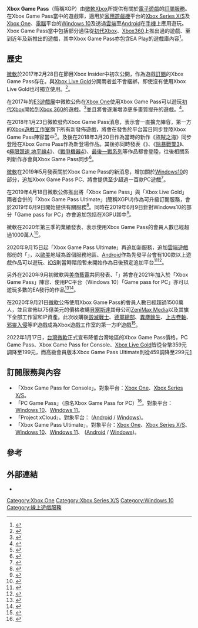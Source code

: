 {{For|XBOX 相關遊戲及遊戲工作室(XGS)|Xbox遊戲工作室}}
{{NoteTA
| G1 = Games
}}
{{Infobox VG Online Service
| name         = Xbox Game Pass
| title        = Xbox Game Pass
| aka          = 
| logo         = [[File:Xbox_Game_Pass_new_logo_-_colored_version.svg|frameless]]
| image        = 
| image_size   = 300px
| caption      = 
| developer    =  [[Xbox_(品牌)|Xbox]] ([[微軟|微軟]])
| manufacturer = 
| released = {{start date and age|2017|06|01}} 
| generation   = 
| type         = [[電子遊戲|電子遊戲]]-[[訂閱|訂閱服務]]
| lifespan     = 
| price        =  
| discontinued = 
| unitssold    = 
| unitsshipped = 
| media        = 
| platform     = {{Unbulleted list
| [[Xbox_One|Xbox One]]
| [[Xbox_Series_X/S|Xbox Series X/S]]
| [[Windows_10|Windows 10]]
| [[Windows_11|Windows 11]]
| {{le|xCloud|Xbox Cloud Gaming}}<small> (Android / Windows)</small>
}}
| os     = {{Unbulleted list
| [[Xbox_One|Xbox One]]<br>[[Xbox_Series_X/S|Xbox Series X/S]]
| [[Android|Android]]
| [[Windows_10|Windows]]
}}
| status = 運作中
| members      = 
| website      = {{URL|https://www.xbox.com/xbox-game-pass}}
}}

'''Xbox Game Pass'''（簡稱XGP）由[[微軟|微軟]][[Xbox_(品牌)|Xbox]]所提供有關於[[電子遊戲|電子遊戲]]的[[訂閱|訂閱服務]]。在Xbox Game Pass當中的遊戲庫，適用於[[家用遊戲機|家用遊戲機]]平台的[[Xbox_Series_X/S|Xbox Series X/S]]及[[Xbox_One|Xbox One]]、[[個人電腦|電腦]]平台的[[Windows_10|Windows 10]]及透過{{le|xCloud|Xbox Cloud Gaming}}[[雲端運算|雲端]]至[[Android|Android]]在[[手機|手機]]上應用遊玩。Xbox Game Pass當中包括部分過往從[[Xbox_(遊戲機)|初代Xbox]]、[[Xbox360|Xbox360]]上推出過的遊戲、至到近年及新推出的遊戲，其中Xbox Game Pass亦包含EA Play的遊戲庫內容<ref>{{Cite web |url=https://www.xbox.com/zh-HK/games/ea-play |title=透過 EA Play，善加利用遊戲。善加利用您的遊戲更多獎勵、獨家內容，以及無限暢玩更多熱門遊戲。 |access-date=2021-02-14 |archive-date=2022-03-18 |archive-url=https://web.archive.org/web/20220318042315/https://www.xbox.com/zh-HK/games/ea-play }}</ref>。

== 歷史 ==
[[微軟|微軟]]於2017年2月28日在節目Xbox Insider中初次公開，作為遊戲[[訂閱|訂閱]]的Xbox Game Pass存在。與[[Xbox_Live|Xbox Live Gold]]分開兩者並不會綑綁，即使沒有使用Xbox Live Gold也可獨立使用。<ref name="verge announce">{{Cite web|url=https://www.theverge.com/2017/2/28/14761624/xbox-game-pass-subscription-game-service-features-pricing|title=Microsoft's new Xbox Game Pass subscription grants access to more than 100 games|author=Tom Warren|publisher=The Verge|date=February 28, 2017|accessdate=February 28, 2017|archiveurl=https://web.archive.org/web/20170301003629/http://www.theverge.com/2017/2/28/14761624/xbox-game-pass-subscription-game-service-features-pricing|archivedate=March 1, 2017}}</ref>。

在2017年的[[E3遊戲展|E3遊戲展]]中微軟公佈在[[Xbox_One|Xbox One]]使用Xbox Game Pass可以遊玩[[Xbox_(遊戲機)|初代Xbox]]開始到[[Xbox_360|Xbox 360]]的遊戲。<ref>{{Cite web|title=Xbox Oneが初代Xbox下位互換を発表。三世代対応ゲーム機へ - Engadget 日本版|url=http://japanese.engadget.com/jp-2017-06-11-xbox-one-xbox.html|website=Engadget JP|accessdate=2021-01-26|archive-date=2021-02-25|archive-url=https://web.archive.org/web/20210225095330/https://japanese.engadget.com/jp-2017-06-11-xbox-one-xbox.html}}</ref>並且將會逐漸增添更多畫質提升的遊戲。<ref>{{Cite web|url=http://www.ign.com/articles/2017/06/12/e3-2017-xbox-one-original-xbox-backwards-compatibility-details-revealed|title=E3 2017: Xbox One Original Xbox Backwards Compatibility Details Revealed|author=Alex Osborn|website=ign.com|publisher=Ziff Davis, LLC|date=June 11, 2017|accessdate=June 12, 2017|archiveurl=https://web.archive.org/web/20170612045347/http://www.ign.com/articles/2017/06/12/e3-2017-xbox-one-original-xbox-backwards-compatibility-details-revealed|archivedate=June 12, 2017}}</ref>。

在2018年1月23日微軟發佈Xbox Game Pass消息，表示會一直擴充陣容，第一方的[[Xbox遊戲工作室|Xbox遊戲工作室]]旗下所有新發佈遊戲，將會在發售於平台當日同步登陸Xbox Game Pass陣容當中<ref name="MS-NewGames">{{Cite web|url=https://majornelson.com/2018/01/23/xbox-game-pass-expands-to-include-new-releases-from-microsoft-studios/|title=Xbox Game Pass Expands To Include New Releases From Microsoft Studios|author=Phil Spencer|website=news.xbox.com|publisher=Microsoft Corporation|date=January 23, 2018|accessdate=January 23, 2018|archiveurl=https://web.archive.org/web/20180407014143/https://majornelson.com/2018/01/23/xbox-game-pass-expands-to-include-new-releases-from-microsoft-studios/|archivedate=April 7, 2018}}</ref>。及後在2018年3月20日作為當時的新作《[[盜賊之海|盜賊之海]]》同步登陸在Xbox Game Pass作為新登場作品。其後亦同時發表《{{le|腐朽之都2|State of Decay 2}}》、《[[除暴戰警3|除暴戰警3]]》、《[[極限競速_地平線4|極限競速 地平線4]]》、《[[戰爭機器4|戰爭機器4]]》、[[最後一戰系列|最後一戰系列]]等作品都會登陸，往後相關系列新作亦會與Xbox Game Pass同步<ref>{{Cite web|url=https://news.xbox.com/en-us/2018/04/12/robocraft-infinity-available-now-xbox-one-xbox-game-pass/|title=Robocraft Infinity is Available Now Exclusively on Xbox One and Xbox Game Pass|date=April 12, 2018|website=Xbox Wire|accessdate=May 26, 2018|archiveurl=https://web.archive.org/web/20180612154659/https://news.xbox.com/en-us/2018/04/12/robocraft-infinity-available-now-xbox-one-xbox-game-pass/|archivedate=June 12, 2018}}</ref>。

[[微軟|微軟]]在2019年5月發表關於Xbox Game Pass的新消息，增加關於[[Windows10|Windows10]]的部分，追加Xbox Game Pass PC、將會提供至少超過一百款PC遊戲<ref>{{Cite web|url=https://www.theverge.com/2019/5/30/18644977/microsoft-xbox-games-pass-pc-subscription-service-launch|title=Microsoft is bringing Xbox Game Pass to PC with over 100 titles|first=Nick|author=Statt|date=May 30, 2019|accessdate=May 30, 2019|website=[[The_Verge|The Verge]]|archiveurl=https://web.archive.org/web/20190530145052/https://www.theverge.com/2019/5/30/18644977/microsoft-xbox-games-pass-pc-subscription-service-launch|archivedate=May 30, 2019}}</ref>。

在2019年4月18日微軟公佈推出將「Xbox Game Pass」與「Xbox Live Gold」兩者合併的「Xbox Game Pass Ultimate」(簡稱XGPU)作為可升級訂閱服務，會於2019年6月9日開始提供有關服務<ref>{{Cite web|url=https://www.theverge.com/2019/4/5/18296816/microsoft-xbox-game-pass-ultimate-subscription-pricing-release-date-rumors|title=Microsoft to combine Xbox Game Pass and Xbox Live into $14.99-a-month subscription|author=Warren|first=Tom|date=April 5, 2019|website=The Verge|accessdate=June 9, 2019|archiveurl=https://web.archive.org/web/20190527042744/https://www.theverge.com/2019/4/5/18296816/microsoft-xbox-game-pass-ultimate-subscription-pricing-release-date-rumors|archivedate=May 27, 2019}}</ref>。同時在2019年6月9日針對Windows10的部分「Game pass for PC」亦會追加包括在XGPU其中<ref>{{Cite web|url=https://www.theverge.com/2019/6/9/18658682/microsoft-xbox-game-pass-ultimate-pc-games-xbox-live-pricing-features-e3-2019|title=Microsoft launches Xbox Game Pass Ultimate with PC and Xbox games for $14.99 per month|author=Warren|first=Tom|date=June 9, 2019|website=The Verge|accessdate=June 9, 2019|archiveurl=https://web.archive.org/web/20190609204626/https://www.theverge.com/2019/6/9/18658682/microsoft-xbox-game-pass-ultimate-pc-games-xbox-live-pricing-features-e3-2019|archivedate=June 9, 2019}}</ref>。

微軟在2020年第三季的業績發表、表示使用Xbox Game Pass的會員人數已經超過1000萬人<ref>{{Cite web|author=Kastrenakes|first=Jacob|title=Xbox Game Pass hits 10 million subscribers|url=https://www.theverge.com/2020/4/29/21242004/xbox-game-pass-10-million-subscribers-microsoft-q3-2020-earnings|website=The Verge|publisher=The Verge|accessdate=April 30, 2020|language=en|date=April 29, 2020|archive-date=2020-05-06|archive-url=https://web.archive.org/web/20200506221230/https://www.theverge.com/2020/4/29/21242004/xbox-game-pass-10-million-subscribers-microsoft-q3-2020-earnings}}</ref>。

2020年9月15日起「Xbox Game Pass Ultimate」再追加新服務，追加[[雲端遊戲|雲端遊戲]]部份的「{{le|Project xCloud}}」，以[[歐美|歐美]]地域為首個服務地區、[[Android|Android]]作為先發平台會有100款以上遊戲作品可以遊玩、[[iOS|iOS]]則當時階段暫未開始作為日後預定追加平台<ref>{{Cite web|title=Microsoft、Project xCloudの日本展開を2021年前半に延期を発表|url=https://game.watch.impress.co.jp/docs/news/1278866.html|website=GAME Watch|date=2020-09-24|accessdate=2021-01-27|language=ja|last=株式会社インプレス|archive-date=2021-05-22|archive-url=https://web.archive.org/web/20210522200116/https://game.watch.impress.co.jp/docs/news/1278866.html}}</ref><ref>{{Cite web|url=https://www.theverge.com/2020/8/4/21353814/microsoft-xcloud-date-launch-android-xbox-game-pass-ultimate|title=Microsoft’s xCloud game streaming will launch on September 15th on Android|first=Tom|author=Warren|date=August 4, 2020|accessdate=August 4, 2020|website=[[The_Verge|The Verge]]|archive-date=2021-06-01|archive-url=https://web.archive.org/web/20210601235608/https://www.theverge.com/2020/8/4/21353814/microsoft-xcloud-date-launch-android-xbox-game-pass-ultimate}}</ref>。

另外在2020年9月初微軟與[[美商藝電|美商藝電]]共同發表、「{{le|EA Play}}」將會在2021年加入於「Xbox Game Pass」陣容、使用PC平台（Windows 10）「Game pass for PC」亦可以遊玩多數的EA發行的作品<ref>{{Cite web|url=https://www.vg247.com/2020/09/09/ea-play-xbox-game-pass-ultimate/|title=EA Play to be included with Xbox Game Pass Ultimate starting this holiday|first=Stephany|author=Nunneley|date=September 9, 2020|accessdate=September 9, 2020|website=[[VG247|VG247]]|archive-date=2021-01-26|archive-url=https://web.archive.org/web/20210126050445/https://www.vg247.com/2020/09/09/ea-play-xbox-game-pass-ultimate/}}</ref><ref>{{Cite web|url=https://www.videogameschronicle.com/news/ea-play-on-xbox-game-pass-for-pc-has-been-delayed-to-2021/|title=EA Play on Xbox Game Pass for PC has been delayed to 2021|first=Tom|author=Ivan|date=December 15, 2020|accessdate=December 15, 2020|website=Video Games Chronicle|archive-date=2021-01-24|archive-url=https://web.archive.org/web/20210124024227/https://www.videogameschronicle.com/news/ea-play-on-xbox-game-pass-for-pc-has-been-delayed-to-2021/}}</ref>。

在2020年9月21日[[微軟|微軟]]公佈使用Xbox Game Pass的會員人數已經超過1500萬人，並且宣佈以75億美元的價格收購[[貝塞斯達軟件|貝塞斯達]]其母公司[[ZeniMax_Media|ZeniMax Media]]以及其旗下全部工作室和IP資產。此次收購後[[毀滅戰士系列|毀滅戰士]]、[[德軍總部系列|德軍總部]]、[[異塵餘生系列|異塵餘生]]、[[上古卷軸系列|上古卷軸]]、[[惡靈附身|邪靈入侵]]等IP遊戲成為Xbox遊戲工作室的第一方IP遊戲<ref>{{Cite web|title=Microsoft to acquire ZeniMax Media and its game publisher Bethesda Softworks|url=https://news.microsoft.com/2020/09/21/microsoft-to-acquire-zenimax-media-and-its-game-publisher-bethesda-softworks/|accessdate=2020-09-21|date=2020-09-21|work=Stories|language=en-US|archive-date=2021-02-02|archive-url=https://web.archive.org/web/20210202115423/https://news.microsoft.com/2020/09/21/microsoft-to-acquire-zenimax-media-and-its-game-publisher-bethesda-softworks/}}</ref>。

2022年1月17日，[[台灣微軟|台灣微軟]]正式宣布降低台灣地區的Xbox Game Pass價格，PC Game Pass、Xbox Game Pass for Console、[[Xbox_Live_Gold|Xbox Live Gold]]皆從台幣359元調降至199元，而高級會員版本Xbox Game Pass Ultimate則從459調降至299元[https://gnn.gamer.com.tw/detail.php?sn=226764] {{Wayback|url=https://gnn.gamer.com.tw/detail.php?sn=226764 |date=20220418011907 }}

== 訂閱服務與內容 ==
* 「Xbox Game Pass for Console」。對象平台：[[Xbox_One|Xbox One]]、[[Xbox_Series_X/S|Xbox Series X/S]]。
* 「PC Game Pass」（原名Xbox Game Pass for PC）<ref>{{cite web | url = https://www.theverge.com/2021/12/9/22827140/microsoft-pc-game-pass-naming-rebrand | title = Microsoft rebrands Xbox Game Pass for PC to just PC Game Pass | first = Tom | last = Warren | date = 2021-12-09 | accessdate = 2021-12-09 | work = [[The_Verge|The Verge]] | archive-date = 2022-05-16 | archive-url = https://web.archive.org/web/20220516172241/https://www.theverge.com/2021/12/9/22827140/microsoft-pc-game-pass-naming-rebrand }}</ref>。對象平台：[[Windows_10|Windows 10]]、[[Windows_11|Windows 11]]。
* 「Project xCloud」。對象平台：{{le|xCloud|Xbox Cloud Gaming}} ([[Android|Android]] / [[Windows|Windows]])。
*「Xbox Game Pass Ultimate」。對象平台：[[Xbox_One|Xbox One]]、[[Xbox_Series_X/S|Xbox Series X/S]]、[[Windows_10|Windows 10]]、[[Windows_11|Windows 11]]、{{le|xCloud|Xbox Cloud Gaming}} ([[Android|Android]] / [[Windows|Windows]])。

== 參考 ==
{{reflist}}

== 外部連結 ==
* {{Official websites|https://www.xbox.com/xbox-game-pass|Xbox Game Pass}}

{{Xbox}}

{{DEFAULTSORT:Xbox Game Pass}}
[[Category:Xbox_One|Category:Xbox One]]
[[Category:Xbox_Series_X/S|Category:Xbox Series X/S]]
[[Category:Windows_10|Category:Windows 10]]
[[Category:線上遊戲服務|Category:線上遊戲服務]]